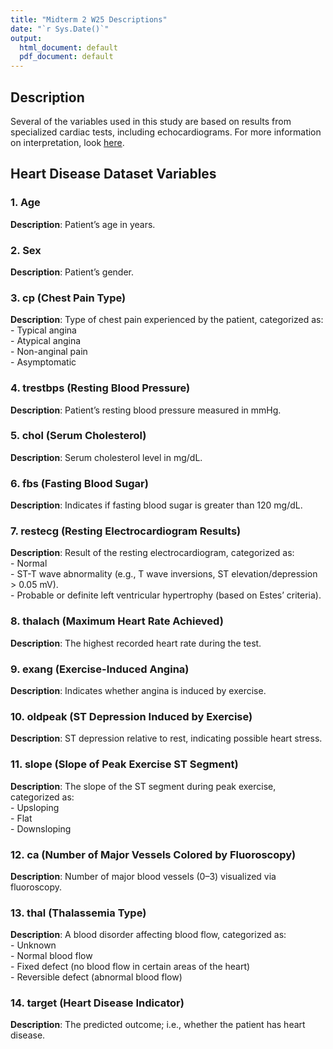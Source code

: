 ```yaml
---
title: "Midterm 2 W25 Descriptions"
date: "`r Sys.Date()`"
output:
  html_document: default
  pdf_document: default
---
```


## Description
Several of the variables used in this study are based on results from specialized cardiac tests, including echocardiograms. For more information on interpretation, look [here](https://towardsdatascience.com/heart-disease-prediction-73468d630cfc/).  

## Heart Disease Dataset Variables

### 1. Age  
**Description**: Patient's age in years.  

### 2. Sex  
**Description**: Patient's gender.  

### 3. cp (Chest Pain Type)  
**Description**: Type of chest pain experienced by the patient, categorized as:  
- Typical angina  
- Atypical angina  
- Non-anginal pain  
- Asymptomatic  

### 4. trestbps (Resting Blood Pressure)  
**Description**: Patient’s resting blood pressure measured in mmHg.  

### 5. chol (Serum Cholesterol)  
**Description**: Serum cholesterol level in mg/dL.  

### 6. fbs (Fasting Blood Sugar)  
**Description**: Indicates if fasting blood sugar is greater than 120 mg/dL.  

### 7. restecg (Resting Electrocardiogram Results)  
**Description**: Result of the resting electrocardiogram, categorized as:  
- Normal  
- ST-T wave abnormality (e.g., T wave inversions, ST elevation/depression > 0.05 mV).    
- Probable or definite left ventricular hypertrophy (based on Estes' criteria).  

### 8. thalach (Maximum Heart Rate Achieved)  
**Description**: The highest recorded heart rate during the test.  

### 9. exang (Exercise-Induced Angina)  
**Description**: Indicates whether angina is induced by exercise.  

### 10. oldpeak (ST Depression Induced by Exercise)  
**Description**: ST depression relative to rest, indicating possible heart stress.  

### 11. slope (Slope of Peak Exercise ST Segment)  
**Description**: The slope of the ST segment during peak exercise, categorized as:  
- Upsloping  
- Flat  
- Downsloping  

### 12. ca (Number of Major Vessels Colored by Fluoroscopy)  
**Description**: Number of major blood vessels (0–3) visualized via fluoroscopy.  

### 13. thal (Thalassemia Type)  
**Description**: A blood disorder affecting blood flow, categorized as:  
- Unknown  
- Normal blood flow  
- Fixed defect (no blood flow in certain areas of the heart)  
- Reversible defect (abnormal blood flow)  

### 14. target (Heart Disease Indicator)  
**Description**: The predicted outcome; i.e., whether the patient has heart disease.  